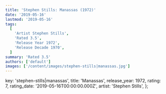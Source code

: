 ```yaml
---
title: 'Stephen Stills: Manassas (1972)'
date: '2019-05-16'
lastmod: '2019-05-16'
tags:
  [
    'Artist Stephen Stills',
    'Rated 3.5',
    'Release Year 1972',
    'Release Decade 1970',
  ]
summary: 'Rated 3.5'
authors: ['default']
images: ['/content/images/stephen-stills|manassas.jpg']
---
```


  key: 'stephen-stills|manassas',
  title: 'Manassas',
  release_year: 1972,
  rating: 7,
  rating_date: '2019-05-16T00:00:00.000Z',
  artist: 'Stephen Stills',
};

<MusicRating data={data} />
